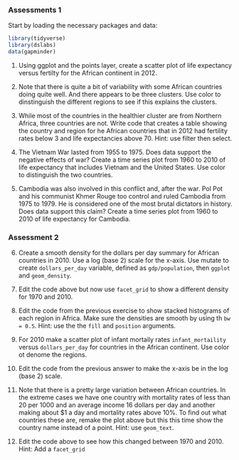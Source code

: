 ### Assessments 1


Start by loading the necessary packages and data:

```r
library(tidyverse)
library(dslabs)
data(gapminder)
```

1. Using ggplot and the points layer, create a scatter plot of life expectancy versus fertilty for the African continent in 2012. 

2. Note that there is quite a bit of variability with some African countries doing quite well. And there appears to be three clusters. Use color to dinstinguish the different regions to see if this explains the clusters.


3. While most of the countries in the healthier cluster are from Northern Africa, three countries are not. Write code that creates a table showing the country and region for he African countries that in 2012 had fertility rates below 3 and life expectancies above 70. Hint: use filter then select.


4. The Vietnam War lasted from 1955 to 1975. Does data support the negative effects of war? Create a time series plot from 1960 to 2010 of life expectancy that includes Vietnam and the United States. Use color to distinguish the two countries. 


5. Cambodia was also involved in this conflict and, after the war. Pol Pot and his communist Khmer Rouge too control and ruled Cambodia from 1975 to 1979. He is considered one of the most brutal dictators in history. Does data support this claim? Create a time series plot from 1960 to 2010 of life expectancy for Cambodia. 


### Assessment 2
 
6. Create a smooth density for the dollars per day summary for African countries in 2010. Use a log (base 2) scale for the x-axis. Use mutate to create `dollars_per_day` variable, defined as `gdp/population`, then `ggplot` and `geom_density`. 

7. Edit the code above but now use `facet_grid` to show a different density for 1970 and 2010.


 8. Edit the code from the previous exercise to show stacked histograms of each region in Africa. Make sure the densities are smooth by using th `bw = 0.5`. Hint: use the the `fill` and `position` arguments.
 
 
9. For 2010 make a scatter plot of infant mortaily rates `infant_mortaility` versus `dollars_per_day` for countries in the African continent. Use color ot denome the regions.


10. Edit the code from the previous answer to make the x-axis be in the log (base 2) scale.

11. Note that there is a pretty large variation between African countries. In the extreme cases we  have one country with mortality rates of less than 20 per 1000 and an average income 16 dollars per day and another making about $1 a day and mortality rates above 10%. To find out what countries these are, remake the plot above but this this time show the country name instead of a point. Hint: use `geom_text`.
    
12. Edit the code above to see how this changed between 1970 and 2010. Hint: Add a `facet_grid`


